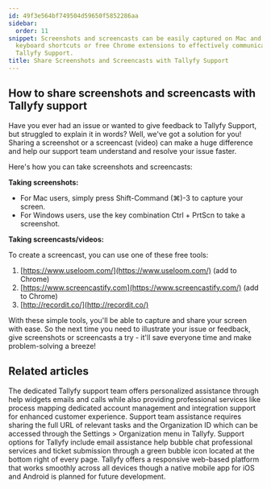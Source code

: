 ```yaml
---
id: 49f3e564bf749504d59650f5852286aa
sidebar:
  order: 11
snippet: Screenshots and screencasts can be easily captured on Mac and Windows using
  keyboard shortcuts or free Chrome extensions to effectively communicate issues to
  Tallyfy Support.
title: Share Screenshots and Screencasts with Tallyfy Support
---
```


## How to share screenshots and screencasts with Tallyfy support

Have you ever had an issue or wanted to give feedback to Tallyfy Support, but struggled to explain it in words? Well, we've got a solution for you! Sharing a screenshot or a screencast (video) can make a huge difference and help our support team understand and resolve your issue faster.

Here's how you can take screenshots and screencasts:

**Taking screenshots:**

- For Mac users, simply press Shift-Command (⌘)-3 to capture your screen.
- For Windows users, use the key combination Ctrl + PrtScn to take a screenshot.

**Taking screencasts/videos:**

To create a screencast, you can use one of these free tools:

1. [https://www.useloom.com/](https://www.useloom.com/) (add to Chrome)
2. [https://www.screencastify.com](https://www.screencastify.com/) (add to Chrome)
3. [http://recordit.co/](http://recordit.co/)

With these simple tools, you'll be able to capture and share your screen with ease. So the next time you need to illustrate your issue or feedback, give screenshots or screencasts a try - it'll save everyone time and make problem-solving a breeze!


## Related articles
<CardGrid>
<LinkTitleCard header="<b>Support > Contact Tallyfy support or engage in professional services</b>" href="/products/pro/miscellaneous/support/how-can-i-contact-tallyfys-support-team/" > The dedicated Tallyfy support team offers personalized assistance through help widgets emails and calls while also providing professional services like process mapping dedicated account management and integration support for enhanced customer experience. </LinkTitleCard>
<LinkTitleCard header="<b>Support > Provide necessary info to Tallyfy's support team</b>" href="/products/pro/miscellaneous/support/how-to-provide-necessary-info-to-tallyfy-support/" > Support team assistance requires sharing the full URL of relevant tasks and the Organization ID which can be accessed through the Settings > Organization menu in Tallyfy. </LinkTitleCard>
<LinkTitleCard header="<b>Miscellaneous > Support</b>" href="/products/pro/miscellaneous/support/" > Support options for Tallyfy include email assistance help bubble chat professional services and ticket submission through a green bubble icon located at the bottom right of every page. </LinkTitleCard>
<LinkTitleCard header="<b>Miscellaneous > Tallyfy on mobile devices</b>" href="/products/pro/miscellaneous/does-tallyfy-work-on-all-devices/" > Tallyfy offers a responsive web-based platform that works smoothly across all devices though a native mobile app for iOS and Android is planned for future development. </LinkTitleCard>
</CardGrid>